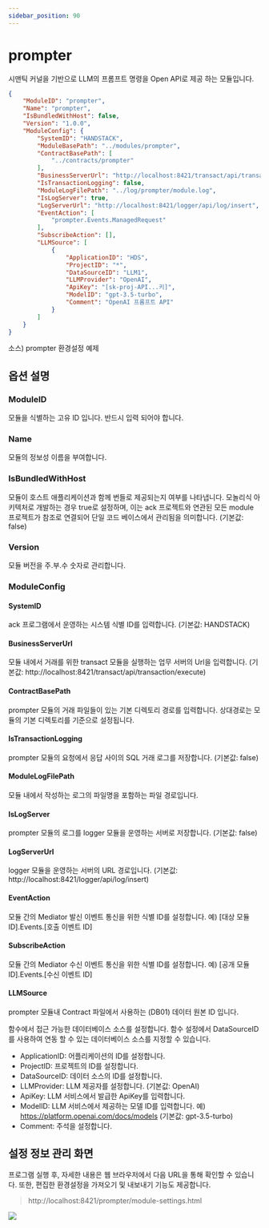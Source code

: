 ```yaml
---
sidebar_position: 90
---
```


# prompter

시맨틱 커널을 기반으로 LLM의 프롬프트 명령을 Open API로 제공 하는 모듈입니다.

```json
{
    "ModuleID": "prompter",
    "Name": "prompter",
    "IsBundledWithHost": false,
    "Version": "1.0.0",
    "ModuleConfig": {
        "SystemID": "HANDSTACK",
        "ModuleBasePath": "../modules/prompter",
        "ContractBasePath": [
            "../contracts/prompter"
        ],
        "BusinessServerUrl": "http://localhost:8421/transact/api/transaction/execute",
        "IsTransactionLogging": false,
        "ModuleLogFilePath": "../log/prompter/module.log",
        "IsLogServer": true,
        "LogServerUrl": "http://localhost:8421/logger/api/log/insert",
        "EventAction": [
            "prompter.Events.ManagedRequest"
        ],
        "SubscribeAction": [],
        "LLMSource": [
            {
                "ApplicationID": "HDS",
                "ProjectID": "*",
                "DataSourceID": "LLM1",
                "LLMProvider": "OpenAI",
                "ApiKey": "[sk-proj-API...키]",
                "ModelID": "gpt-3.5-turbo",
                "Comment": "OpenAI 프롬프트 API"
            }
        ]
    }
}
```
소스) prompter 환경설정 예제

## 옵션 설명

### ModuleID

모듈을 식별하는 고유 ID 입니다. 반드시 입력 되어야 합니다.

### Name

모듈의 정보성 이름을 부여합니다.

### IsBundledWithHost

모듈이 호스트 애플리케이션과 함께 번들로 제공되는지 여부를 나타냅니다. 모놀리식 아키텍처로 개발하는 경우 true로 설정하며, 이는 ack 프로젝트와 연관된 모든 module 프로젝트가 참조로 연결되어 단일 코드 베이스에서 관리됨을 의미합니다. (기본값: false)

### Version

모듈 버전을 주.부.수 숫자로 관리합니다.

### ModuleConfig

#### SystemID

ack 프로그램에서 운영하는 시스템 식별 ID를 입력합니다. (기본값: HANDSTACK)

#### BusinessServerUrl

모듈 내에서 거래를 위한 transact 모듈을 실행하는 업무 서버의 Url을 입력합니다. (기본값: http://localhost:8421/transact/api/transaction/execute)

#### ContractBasePath

prompter 모듈의 거래 파일들이 있는 기본 디렉토리 경로를 입력합니다. 상대경로는 모듈의 기본 디렉토리를 기준으로 설정됩니다.

#### IsTransactionLogging

prompter 모듈의 요청에서 응답 사이의 SQL 거래 로그를 저장합니다. (기본값: false)

#### ModuleLogFilePath

모듈 내에서 작성하는 로그의 파일명을 포함하는 파일 경로입니다.

#### IsLogServer

prompter 모듈의 로그를 logger 모듈을 운영하는 서버로 저장합니다. (기본값: false)

#### LogServerUrl

logger 모듈을 운영하는 서버의 URL 경로입니다. (기본값: http://localhost:8421/logger/api/log/insert)

#### EventAction

모듈 간의 Mediator 발신 이벤트 통신을 위한 식별 ID를 설정합니다. 예) [대상 모듈 ID].Events.[호출 이벤트 ID]

#### SubscribeAction

모듈 간의 Mediator 수신 이벤트 통신을 위한 식별 ID를 설정합니다. 예) [공개 모듈 ID].Events.[수신 이벤트 ID]

#### LLMSource

prompter 모듈내 Contract 파일에서 사용하는 (DB01) 데이터 원본 ID 입니다.

함수에서 접근 가능한 데이터베이스 소스를 설정합니다. 함수 설정에서 DataSourceID를 사용하여 연동 할 수 있는 데이터베이스 소스를 지정할 수 있습니다.

- ApplicationID: 어플리케이션의 ID를 설정합니다.
- ProjectID: 프로젝트의 ID를 설정합니다.
- DataSourceID: 데이터 소스의 ID를 설정합니다.
- LLMProvider: LLM 제공자를 설정합니다. (기본값: OpenAI)
- ApiKey: LLM 서비스에서 발급한 ApiKey를 입력합니다.
- ModelID: LLM 서비스에서 제공하는 모델 ID를 입력합니다. 예) https://platform.openai.com/docs/models (기본값: gpt-3.5-turbo)
- Comment: 주석을 설정합니다.

## 설정 정보 관리 화면

프로그램 실행 후, 자세한 내용은 웹 브라우저에서 다음 URL을 통해 확인할 수 있습니다. 또한, 편집한 환경설정을 가져오기 및 내보내기 기능도 제공합니다.

> http://localhost:8421/prompter/module-settings.html

![](img/localhost_8000_prompter_module-settings.html.png)